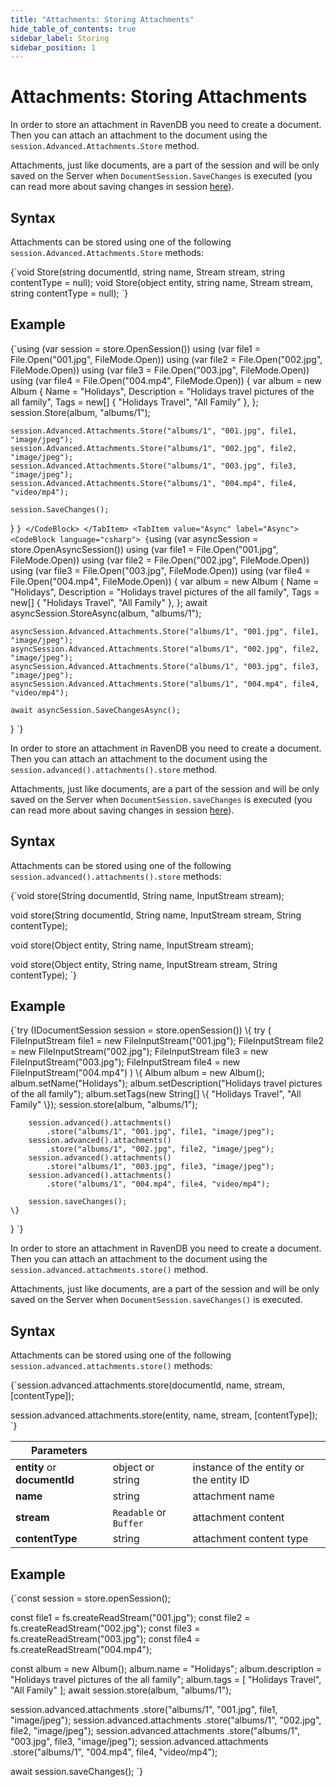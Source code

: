 ```yaml
---
title: "Attachments: Storing Attachments"
hide_table_of_contents: true
sidebar_label: Storing
sidebar_position: 1
---
```





# Attachments: Storing Attachments
<LanguageSwitcher supportedLanguages={supportedLanguages} />
<LanguageContent language="csharp">


In order to store an attachment in RavenDB you need to create a document. Then you can attach an attachment to the document using the `session.Advanced.Attachments.Store` method.

Attachments, just like documents, are a part of the session and will be only saved on the Server when `DocumentSession.SaveChanges` is executed (you can read more about saving changes in session [here](../../client-api/session/saving-changes.mdx)).

## Syntax

Attachments can be stored using one of the following `session.Advanced.Attachments.Store` methods:

<TabItem value="StoreSyntax" label="StoreSyntax">
<CodeBlock language="csharp">
{`void Store(string documentId, string name, Stream stream, string contentType = null);
void Store(object entity, string name, Stream stream, string contentType = null);
`}
</CodeBlock>
</TabItem>

## Example

<Tabs groupId='languageSyntax'>
<TabItem value="Sync" label="Sync">
<CodeBlock language="csharp">
{`using (var session = store.OpenSession())
using (var file1 = File.Open("001.jpg", FileMode.Open))
using (var file2 = File.Open("002.jpg", FileMode.Open))
using (var file3 = File.Open("003.jpg", FileMode.Open))
using (var file4 = File.Open("004.mp4", FileMode.Open))
{
    var album = new Album
    {
        Name = "Holidays",
        Description = "Holidays travel pictures of the all family",
        Tags = new[] { "Holidays Travel", "All Family" },
    };
    session.Store(album, "albums/1");

    session.Advanced.Attachments.Store("albums/1", "001.jpg", file1, "image/jpeg");
    session.Advanced.Attachments.Store("albums/1", "002.jpg", file2, "image/jpeg");
    session.Advanced.Attachments.Store("albums/1", "003.jpg", file3, "image/jpeg");
    session.Advanced.Attachments.Store("albums/1", "004.mp4", file4, "video/mp4");

    session.SaveChanges();
}
`}
</CodeBlock>
</TabItem>
<TabItem value="Async" label="Async">
<CodeBlock language="csharp">
{`using (var asyncSession = store.OpenAsyncSession())
using (var file1 = File.Open("001.jpg", FileMode.Open))
using (var file2 = File.Open("002.jpg", FileMode.Open))
using (var file3 = File.Open("003.jpg", FileMode.Open))
using (var file4 = File.Open("004.mp4", FileMode.Open))
{
    var album = new Album
    {
        Name = "Holidays",
        Description = "Holidays travel pictures of the all family",
        Tags = new[] { "Holidays Travel", "All Family" },
    };
    await asyncSession.StoreAsync(album, "albums/1");

    asyncSession.Advanced.Attachments.Store("albums/1", "001.jpg", file1, "image/jpeg");
    asyncSession.Advanced.Attachments.Store("albums/1", "002.jpg", file2, "image/jpeg");
    asyncSession.Advanced.Attachments.Store("albums/1", "003.jpg", file3, "image/jpeg");
    asyncSession.Advanced.Attachments.Store("albums/1", "004.mp4", file4, "video/mp4");

    await asyncSession.SaveChangesAsync();
}
`}
</CodeBlock>
</TabItem>
</Tabs>


</LanguageContent>
<LanguageContent language="java">


In order to store an attachment in RavenDB you need to create a document. Then you can attach an attachment to the document using the `session.advanced().attachments().store` method.

Attachments, just like documents, are a part of the session and will be only saved on the Server when `DocumentSession.saveChanges` is executed (you can read more about saving changes in session [here](../../client-api/session/saving-changes.mdx)).

## Syntax

Attachments can be stored using one of the following `session.advanced().attachments().store` methods:

<TabItem value="StoreSyntax" label="StoreSyntax">
<CodeBlock language="java">
{`void store(String documentId, String name, InputStream stream);

void store(String documentId, String name, InputStream stream, String contentType);

void store(Object entity, String name, InputStream stream);

void store(Object entity, String name, InputStream stream, String contentType);
`}
</CodeBlock>
</TabItem>

## Example

<TabItem value="StoreAttachment" label="StoreAttachment">
<CodeBlock language="java">
{`try (IDocumentSession session = store.openSession()) \{
    try (
        FileInputStream file1 = new FileInputStream("001.jpg");
        FileInputStream file2 = new FileInputStream("002.jpg");
        FileInputStream file3 = new FileInputStream("003.jpg");
        FileInputStream file4 = new FileInputStream("004.mp4")
    ) \{
        Album album = new Album();
        album.setName("Holidays");
        album.setDescription("Holidays travel pictures of the all family");
        album.setTags(new String[] \{ "Holidays Travel", "All Family" \});
        session.store(album, "albums/1");

        session.advanced().attachments()
            .store("albums/1", "001.jpg", file1, "image/jpeg");
        session.advanced().attachments()
            .store("albums/1", "002.jpg", file2, "image/jpeg");
        session.advanced().attachments()
            .store("albums/1", "003.jpg", file3, "image/jpeg");
        session.advanced().attachments()
            .store("albums/1", "004.mp4", file4, "video/mp4");

        session.saveChanges();
    \}
\}
`}
</CodeBlock>
</TabItem>


</LanguageContent>
<LanguageContent language="nodejs">


In order to store an attachment in RavenDB you need to create a document. Then you can attach an attachment to the document using the `session.advanced.attachments.store()` method.

Attachments, just like documents, are a part of the session and will be only saved on the Server when `DocumentSession.saveChanges()` is executed.  

## Syntax

Attachments can be stored using one of the following `session.advanced.attachments.store()` methods:

<TabItem value="StoreSyntax" label="StoreSyntax">
<CodeBlock language="js">
{`session.advanced.attachments.store(documentId, name, stream, [contentType]);

session.advanced.attachments.store(entity, name, stream, [contentType]);
`}
</CodeBlock>
</TabItem>

| Parameters | | |
| ------------- | ------------- | ----- |
| **entity** or **documentId** | object or string | instance of the entity or the entity ID |
| **name** | string | attachment name |
| **stream** | `Readable` or `Buffer` | attachment content |
| **contentType** | string | attachment content type |

## Example

<TabItem value="StoreAttachment" label="StoreAttachment">
<CodeBlock language="js">
{`const session = store.openSession();

const file1 = fs.createReadStream("001.jpg");
const file2 = fs.createReadStream("002.jpg");
const file3 = fs.createReadStream("003.jpg");
const file4 = fs.createReadStream("004.mp4");

const album = new Album();
album.name = "Holidays";
album.description = "Holidays travel pictures of the all family";
album.tags = [ "Holidays Travel", "All Family" ];
await session.store(album, "albums/1");

session.advanced.attachments
    .store("albums/1", "001.jpg", file1, "image/jpeg");
session.advanced.attachments
    .store("albums/1", "002.jpg", file2, "image/jpeg");
session.advanced.attachments
    .store("albums/1", "003.jpg", file3, "image/jpeg");
session.advanced.attachments
    .store("albums/1", "004.mp4", file4, "video/mp4");

await session.saveChanges();
`}
</CodeBlock>
</TabItem>


</LanguageContent>

<!---
### Attachments
- [What are Attachments](../../document-extensions/attachments/what-are-attachments)
- [Loading](../../document-extensions/attachments/loading)
- [Deleting](../../document-extensions/attachments/deleting)


-->